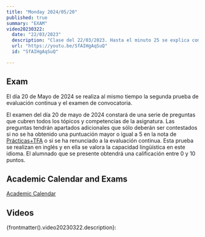 ```yaml
---
title: "Monday 2024/05/20"
published: true
summary: "EXAM"
video20230322:
  date: "22/03/2023"
  description: "Clase del 22/03/2023. Hasta el minuto 25 se explica como realizar el examen parcial del curso 22/23. Le será muy útil para preparar el próximo examen del 01/04. A partir del minuto 25 se explican las bases para la práctica functions"
  url: "https://youtu.be/SfAIHgAqSuQ"
  id: "SfAIHgAqSuQ"

---
```


##  Exam 

El día 20 de Mayo de 2024 se realiza al mismo tiempo la segunda prueba de evaluación continua y el examen de convocatoria.

El examen del día 20 de mayo de 2024 constará de una serie de preguntas que cubren todos los tópicos y competencias de la asignatura. Las preguntas tendrán apartados adicionales que sólo deberán ser contestados si no se ha obtenido una puntuación mayor o igual a 5 en la nota de [Prácticas+TFA](https://campusingenieriaytecnologia2324.ull.es/mod/assign/view.php?id=1929) o si se ha renunciado a la evaluación continua. Esta prueba se realizan en inglés y en ella se valora la capacidad lingüística en este idioma.
El alumnado que se presente obtendrá una calificación entre 0 y  10 puntos.

## Academic Calendar and Exams

[Academic Calendar](/schedules#academic-calendar)

## Videos

{frontmatter().video20230322.description}:

<Videos ids={[frontmatter().video20230322.id]}></Videos>

